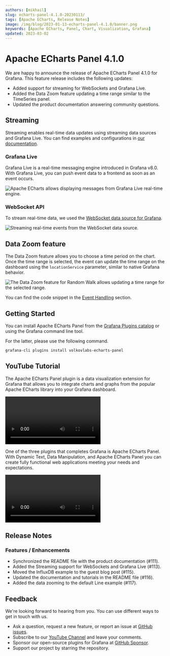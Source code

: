 ```yaml
---
authors: [mikhail]
slug: echarts-panel-4.1.0-20230113/
tags: [Apache ECharts, Release Notes]
image: /img/blog/2023-01-13-echarts-panel-4.1.0/banner.png
keywords: [Apache ECharts, Panel, Chart, Visualization, Grafana]
updated: 2023-03-02
---
```



# Apache ECharts Panel 4.1.0

We are happy to announce the release of Apache ECharts Panel 4.1.0 for Grafana. This feature release includes the following updates:

- Added support for streaming for WebSockets and Grafana Live.
- Added the Data Zoom feature updating a time range similar to the TimeSeries panel.
- Updated the product documentation answering community questions.

## Streaming

Streaming enables real-time data updates using streaming data sources and Grafana Live. You can find examples and configurations in [our documentation](/plugins/volkovlabs-echarts-panel/streaming).

### Grafana Live

Grafana Live is a real-time messaging engine introduced in Grafana v8.0. With Grafana Live, you can push event data to a frontend as soon as an event occurs.

<Image
  title="Apache ECharts allows displaying messages from Grafana Live real-time engine."
  src="/img/blog/2023-01-13-echarts-panel-4.1.0/live.png"
  lazy={false}
/>

### WebSocket API

To stream real-time data, we used the [WebSocket data source for Grafana](https://grafana.com/grafana/plugins/golioth-websocket-datasource/).

<Image
  title="Streaming real-time events from the WebSocket data source."
  src="/img/blog/2023-01-13-echarts-panel-4.1.0/websocket.png"
/>

## Data Zoom feature

The Data Zoom feature allows you to choose a time period on the chart. Once the time range is selected, the event can update the time range on the dashboard using the `locationService` parameter, similar to native Grafana behavior.

<Image
  title="The Data Zoom feature for Random Walk allows updating a time range for the selected range."
  src="/img/blog/2023-01-13-echarts-panel-4.1.0/data-zoom.png"
/>

You can find the code snippet in the [Event Handling](/plugins/volkovlabs-echarts-panel/events) section.

## Getting Started

You can install Apache ECharts Panel from the [Grafana Plugins catalog](https://grafana.com/grafana/plugins/volkovlabs-echarts-panel/) or using the Grafana command line tool.

For the latter, please use the following command.

```bash
grafana-cli plugins install volkovlabs-echarts-panel
```

## YouTube Tutorial

The Apache ECharts Panel plugin is a data visualization extension for Grafana that allows you to integrate charts and graphs from the popular Apache ECharts library into your Grafana dashboard.

<Video
  src="https://www.youtube.com/embed/DxqCrBEmrQw"
  title="How to create modern dashboards in Grafana."
/>

One of the three plugins that completes Grafana is Apache ECharts Panel. With Dynamic Text, Data Manipulation, and Apache ECharts Panel you can create fully functional web applications meeting your needs and expectations.

<Video
  src="https://www.youtube.com/embed/wPr4gZYzUVA"
  title="Dynamic Text, Data Manipulation, and Apache ECharts Panel plugins."
/>

## Release Notes

### Features / Enhancements

- Synchronized the README file with the product documentation (#111).
- Added the Streaming support for WebSockets and Grafana Live (#113).
- Moved the InfluxDB example to the guest blog post (#115).
- Updated the documentation and tutorials in the README file (#116).
- Added the data zooming to the default Line example (#117).

## Feedback

We're looking forward to hearing from you. You can use different ways to get in touch with us.

- Ask a question, request a new feature, or report an issue at [GitHub issues](https://github.com/volkovlabs/volkovlabs-echarts-panel/issues/new/choose).
- Subscribe to our [YouTube Channel](https://www.youtube.com/@volkovlabs) and leave your comments.
- Sponsor our open-source plugins for Grafana at [GitHub Sponsor](https://github.com/sponsors/VolkovLabs).
- Support our project by starring the repository.
